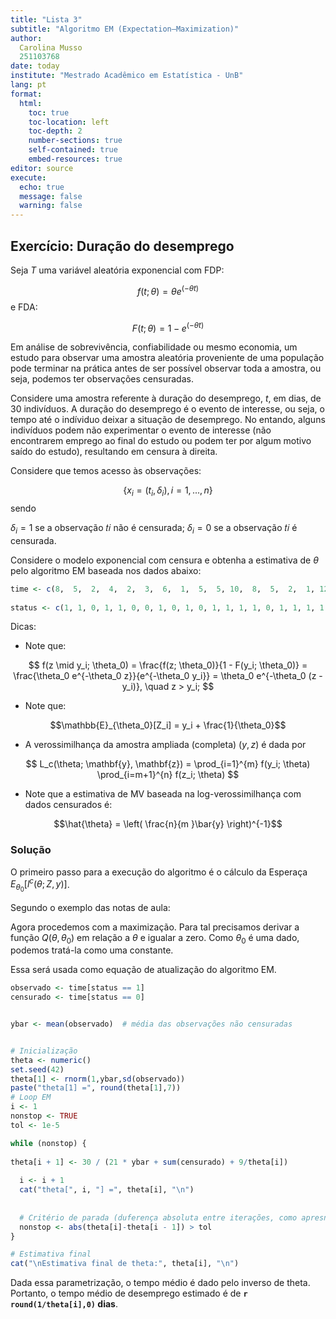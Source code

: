 ```yaml
---
title: "Lista 3"
subtitle: "Algoritmo EM (Expectation–Maximization)"
author: 
  Carolina Musso
  251103768
date: today
institute: "Mestrado Acadêmico em Estatística - UnB"
lang: pt
format: 
  html:
    toc: true
    toc-location: left
    toc-depth: 2
    number-sections: true
    self-contained: true
    embed-resources: true
editor: source
execute:
  echo: true
  message: false
  warning: false
---
```


## Exercício: Duração do desemprego

Seja $T$ uma variável aleatória exponencial com FDP:

$$
f(t;\theta) = \theta e^{(-\theta t)}
$$
e FDA:

$$
F(t;\theta) = 1 - e^{(-\theta t)}
$$

Em análise de sobrevivência, confiabilidade ou mesmo economia, um estudo para observar uma amostra aleatória proveniente de uma população pode terminar na prática antes de ser possível observar toda a amostra, ou seja, podemos ter observações censuradas.

Considere uma amostra referente à duração do desemprego, $t$, em dias, de 30 indivíduos. A duração do desemprego é o evento de interesse, ou seja, o tempo até o indíviduo deixar a situação de desemprego. No entando, alguns indivíduos podem não experimentar o evento de interesse (não encontrarem emprego ao final do estudo ou podem ter por algum motivo saído do estudo), resultando em censura à direita.

Considere que temos acesso às observações:

$$\{x_i = (t_i, \delta_i), i = 1, ..., n\}$$
sendo

$\delta_i = 1$ se a observação 𝑡𝑖 não é censurada;
$\delta_i = 0$ se a observação 𝑡𝑖 é censurada.

Considere o modelo exponencial com censura e obtenha a estimativa de $\theta$ pelo algoritmo EM baseada nos dados abaixo:

```r
time <- c(8,  5,  2,  4,  2,  3,  6,  1,  5,  5, 10,  8,  5,  2,  1, 12,  4,  2, 4,  2,  7,  1,  6,  3,  9,  8,  3,  2, 14,  4)
  
status <- c(1, 1, 0, 1, 1, 0, 0, 1, 0, 1, 0, 1, 1, 1, 1, 0, 1, 1, 1, 1, 0, 1, 0, 1, 0, 1, 1, 1, 1, 1)  
```
Dicas:

- Note que:

$$
f(z \mid y_i; \theta_0) = \frac{f(z; \theta_0)}{1 - F(y_i; \theta_0)} = \frac{\theta_0 e^{-\theta_0 z}}{e^{-\theta_0 y_i}} = \theta_0 e^{-\theta_0 (z - y_i)}, \quad z > y_i;
$$

- Note que: 

$$\mathbb{E}_{\theta_0}[Z_i] = y_i + \frac{1}{\theta_0}$$

- A verossimilhança da amostra ampliada (completa) $(y,z)$ é dada por

$$
L_c(\theta; \mathbf{y}, \mathbf{z}) = \prod_{i=1}^{m} f(y_i; \theta) \prod_{i=m+1}^{n} f(z_i; \theta)
$$


- Note que a estimativa de MV baseada na log-verossimilhança com dados censurados é:

$$\hat{\theta} = \left( \frac{n}{m }\bar{y} \right)^{-1}$$

### Solução

O primeiro passo para a execução do algoritmo é o cálculo da Esperaça $E_{\theta_0}[l^c{(\theta;Z, y)}]$.


```{=tex}
\begin{align}
\ell_c(\theta; \mathbf{y}, \mathbf{z}) 
&= \log L_c(\theta; \mathbf{y}, \mathbf{z}) \\
&= \log \left( \prod_{i=1}^{m} \theta e^{-\theta y_i} \prod_{i=m+1}^{n} \theta e^{-\theta z_i} \right)\\
&= n \log(\theta) - \theta \left( \sum_{i=1}^{m} y_i + \sum_{i=m+1}^{n} z_i \right)
\end{align}
```


Segundo o exemplo das notas de aula:

```{=tex}
\begin{align}
Q(\theta, \theta_0) 
&= \mathbb{E}_{\theta_0} \left[ \ell_c(\theta; \mathbf{y}, \mathbf{z}) \right] \\
&= n \log(\theta) - \theta \left( \sum_{i=1}^{m} y_i + \sum_{i=m+1}^{n} \mathbb{E}_{\theta_0}[Z_i] \right)
\end{align}
```



```{=tex}
\text{Como } \mathbb{E}_{\theta_0}[Z_i] = z_i + \frac{1}{\theta_0}, \text{ então:}
```



```{=tex}
\begin{align}
Q(\theta, \theta_0) 
&= n \log(\theta) - \theta \left( \bar{y}m + \sum_{i=m+1}^{n} z_i + (n - m) \frac{1}{\theta_0} \right)
\end{align}
```


Agora procedemos com a maximização. Para tal precisamos derivar a função $Q(\theta, \theta_0)$ em relação a $\theta$ e igualar a zero. Como $\theta_0$ é uma dado, podemos tratá-la como uma constante.

```{=tex}
\begin{align}
\Rightarrow \quad
\hat{\theta} 
&= \frac{n}{m \bar{y} + \sum_{i=m+1}^{n} z_i + (n - m) \frac{1}{\theta_0}}
\end{align}
```


Essa será usada como equação de atualização do algoritmo EM.

```r

observado <- time[status == 1]
censurado <- time[status == 0]


ybar <- mean(observado)  # média das observações não censuradas


# Inicialização
theta <- numeric()
set.seed(42)
theta[1] <- rnorm(1,ybar,sd(observado))
paste("theta[1] =", round(theta[1],7))
# Loop EM
i <- 1
nonstop <- TRUE
tol <- 1e-5

while (nonstop) {
  
theta[i + 1] <- 30 / (21 * ybar + sum(censurado) + 9/theta[i])
  
  i <- i + 1
  cat("theta[", i, "] =", theta[i], "\n")
  
  
  # Critério de parada (duferença absoluta entre iterações, como apresntado no exemplo em aula)
  nonstop <- abs(theta[i]-theta[i - 1]) > tol
}
```

```r

# Estimativa final
cat("\nEstimativa final de theta:", theta[i], "\n")

```

Dada essa parametrização, o tempo médio é dado pelo inverso de theta. Portanto, o tempo médio de desemprego estimado é de  **`r round(1/theta[i],0)` dias**. 

